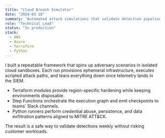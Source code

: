 ```yaml
---
title: "Cloud Breach Simulator"
date: "2024-03-18"
summary: "Automated attack simulations that validate detection pipelines across AWS and Azure tenants."
role: "Technical Lead"
status: "In production"
stack:
  - AWS
  - Azure
  - Terraform
  - Python
---
```


I built a repeatable framework that spins up adversary scenarios in isolated cloud sandboxes. Each run provisions ephemeral infrastructure, executes scripted attack paths, and tears everything down once telemetry lands in the SIEM.

- Terraform modules provide region-specific hardening while keeping environments disposable.
- Step Functions orchestrate the execution graph and emit checkpoints to teams' Slack channels.
- Python runners perform credential abuse, persistence, and data exfiltration patterns aligned to MITRE ATT&CK.

The result is a safe way to validate detections weekly without risking customer workloads.
